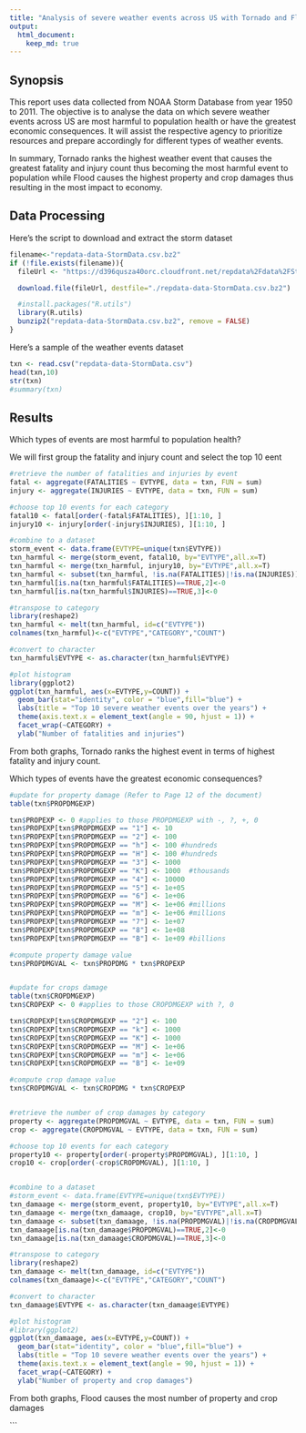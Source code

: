 ```yaml
---
title: "Analysis of severe weather events across US with Tornado and Floor having greatest impact to population and economy"
output: 
  html_document:
    keep_md: true
---
```




## Synopsis

This report uses data collected from NOAA Storm Database from year 1950 to 2011. The objective is to analyse the data on which severe weather events across US are most harmful to population health or have the greatest economic consequences. It will assist the respective agency to prioritize resources and prepare accordingly for different types of weather events. 

In summary, Tornado ranks the highest weather event that causes the greatest fatality and injury count thus becoming the most harmful event to population while Flood causes the highest property and crop damages thus resulting in the most impact to economy.


## Data Processing

Here's the script to download and extract the storm dataset

```r
filename<-"repdata-data-StormData.csv.bz2"
if (!file.exists(filename)){
  fileUrl <- "https://d396qusza40orc.cloudfront.net/repdata%2Fdata%2FStormData.csv.bz2"

  download.file(fileUrl, destfile="./repdata-data-StormData.csv.bz2") 

  #install.packages("R.utils")
  library(R.utils)
  bunzip2("repdata-data-StormData.csv.bz2", remove = FALSE)
}

```

Here's a sample of the weather events dataset


```r
txn <- read.csv("repdata-data-StormData.csv")
head(txn,10)
str(txn)
#summary(txn)
```


## Results

Which types of events are most harmful to population health? 

We will first group the fatality and injury count and select the top 10 eent

```r
#retrieve the number of fatalities and injuries by event
fatal <- aggregate(FATALITIES ~ EVTYPE, data = txn, FUN = sum)
injury <- aggregate(INJURIES ~ EVTYPE, data = txn, FUN = sum)

#choose top 10 events for each category
fatal10 <- fatal[order(-fatal$FATALITIES), ][1:10, ]
injury10 <- injury[order(-injury$INJURIES), ][1:10, ]

#combine to a dataset
storm_event <- data.frame(EVTYPE=unique(txn$EVTYPE))
txn_harmful <- merge(storm_event, fatal10, by="EVTYPE",all.x=T)
txn_harmful <- merge(txn_harmful, injury10, by="EVTYPE",all.x=T)
txn_harmful <- subset(txn_harmful, !is.na(FATALITIES)|!is.na(INJURIES))   
txn_harmful[is.na(txn_harmful$FATALITIES)==TRUE,2]<-0
txn_harmful[is.na(txn_harmful$INJURIES)==TRUE,3]<-0

#transpose to category
library(reshape2)
txn_harmful <- melt(txn_harmful, id=c("EVTYPE"))
colnames(txn_harmful)<-c("EVTYPE","CATEGORY","COUNT")

#convert to character
txn_harmful$EVTYPE <- as.character(txn_harmful$EVTYPE)

#plot histogram
library(ggplot2)
ggplot(txn_harmful, aes(x=EVTYPE,y=COUNT)) +
  geom_bar(stat="identity", color = "blue",fill="blue") +
  labs(title = "Top 10 severe weather events over the years") +
  theme(axis.text.x = element_text(angle = 90, hjust = 1)) + 
  facet_wrap(~CATEGORY) +
  ylab("Number of fatalities and injuries")
```

From both graphs, Tornado ranks the highest event in terms of highest fatality and injury count.


Which types of events have the greatest economic consequences?

```r

#update for property damage (Refer to Page 12 of the document)
table(txn$PROPDMGEXP)

txn$PROPEXP <- 0 #applies to those PROPDMGEXP with -, ?, +, 0
txn$PROPEXP[txn$PROPDMGEXP == "1"] <- 10
txn$PROPEXP[txn$PROPDMGEXP == "2"] <- 100
txn$PROPEXP[txn$PROPDMGEXP == "h"] <- 100 #hundreds
txn$PROPEXP[txn$PROPDMGEXP == "H"] <- 100 #hundreds
txn$PROPEXP[txn$PROPDMGEXP == "3"] <- 1000
txn$PROPEXP[txn$PROPDMGEXP == "K"] <- 1000  #thousands
txn$PROPEXP[txn$PROPDMGEXP == "4"] <- 10000
txn$PROPEXP[txn$PROPDMGEXP == "5"] <- 1e+05
txn$PROPEXP[txn$PROPDMGEXP == "6"] <- 1e+06
txn$PROPEXP[txn$PROPDMGEXP == "M"] <- 1e+06 #millions
txn$PROPEXP[txn$PROPDMGEXP == "m"] <- 1e+06 #millions
txn$PROPEXP[txn$PROPDMGEXP == "7"] <- 1e+07
txn$PROPEXP[txn$PROPDMGEXP == "8"] <- 1e+08
txn$PROPEXP[txn$PROPDMGEXP == "B"] <- 1e+09 #billions

#compute property damage value
txn$PROPDMGVAL <- txn$PROPDMG * txn$PROPEXP


#update for crops damage
table(txn$CROPDMGEXP)
txn$CROPEXP <- 0 #applies to those CROPDMGEXP with ?, 0

txn$CROPEXP[txn$CROPDMGEXP == "2"] <- 100
txn$CROPEXP[txn$CROPDMGEXP == "k"] <- 1000
txn$CROPEXP[txn$CROPDMGEXP == "K"] <- 1000
txn$CROPEXP[txn$CROPDMGEXP == "M"] <- 1e+06
txn$CROPEXP[txn$CROPDMGEXP == "m"] <- 1e+06
txn$CROPEXP[txn$CROPDMGEXP == "B"] <- 1e+09

#compute crop damage value
txn$CROPDMGVAL <- txn$CROPDMG * txn$CROPEXP


#retrieve the number of crop damages by category
property <- aggregate(PROPDMGVAL ~ EVTYPE, data = txn, FUN = sum)
crop <- aggregate(CROPDMGVAL ~ EVTYPE, data = txn, FUN = sum)

#choose top 10 events for each category
property10 <- property[order(-property$PROPDMGVAL), ][1:10, ]
crop10 <- crop[order(-crop$CROPDMGVAL), ][1:10, ]


#combine to a dataset
#storm_event <- data.frame(EVTYPE=unique(txn$EVTYPE))
txn_damaage <- merge(storm_event, property10, by="EVTYPE",all.x=T)
txn_damaage <- merge(txn_damaage, crop10, by="EVTYPE",all.x=T)
txn_damaage <- subset(txn_damaage, !is.na(PROPDMGVAL)|!is.na(CROPDMGVAL))   
txn_damaage[is.na(txn_damaage$PROPDMGVAL)==TRUE,2]<-0
txn_damaage[is.na(txn_damaage$CROPDMGVAL)==TRUE,3]<-0

#transpose to category
library(reshape2)
txn_damaage <- melt(txn_damaage, id=c("EVTYPE"))
colnames(txn_damaage)<-c("EVTYPE","CATEGORY","COUNT")

#convert to character
txn_damaage$EVTYPE <- as.character(txn_damaage$EVTYPE)

#plot histogram
#library(ggplot2)
ggplot(txn_damaage, aes(x=EVTYPE,y=COUNT)) +
  geom_bar(stat="identity", color = "blue",fill="blue") +
  labs(title = "Top 10 severe weather events over the years") +
  theme(axis.text.x = element_text(angle = 90, hjust = 1)) + 
  facet_wrap(~CATEGORY) +
  ylab("Number of property and crop damages")

```

From both graphs, Flood causes the most number of property and crop damages


```
